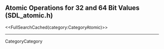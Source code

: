 <!-- #master-page:CategoryTemplate -->
<!-- #master-date:Unknown-Date -->
<!-- format wiki -->
<!-- language en -->

== Atomic Operations for 32 and 64 Bit Values (SDL_atomic.h) ==

<<FullSearchCached(category:CategoryAtomic)>>

----
CategoryCategory
